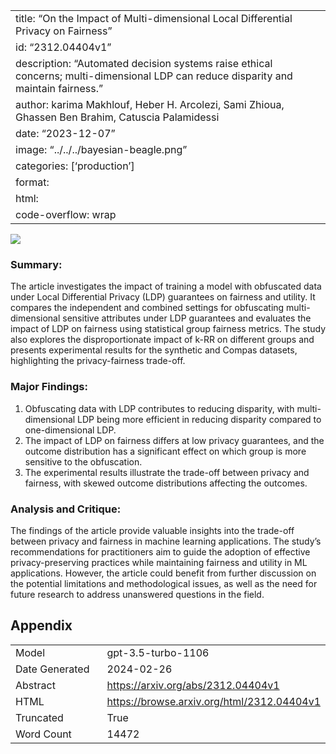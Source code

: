 
---
title: "On the Impact of Multi-dimensional Local Differential Privacy on Fairness"
id: "2312.04404v1"
description: "Automated decision systems raise ethical concerns; multi-dimensional LDP can reduce disparity and maintain fairness."
author: karima Makhlouf, Heber H. Arcolezi, Sami Zhioua, Ghassen Ben Brahim, Catuscia Palamidessi
date: "2023-12-07"
image: "../../../bayesian-beagle.png"
categories: ['production']
format:
  html:
    code-overflow: wrap
---

![](../../../bayesian-beagle.png)

### Summary:

The article investigates the impact of training a model with obfuscated data under Local Differential Privacy (LDP) guarantees on fairness and utility. It compares the independent and combined settings for obfuscating multi-dimensional sensitive attributes under LDP guarantees and evaluates the impact of LDP on fairness using statistical group fairness metrics. The study also explores the disproportionate impact of k-RR on different groups and presents experimental results for the synthetic and Compas datasets, highlighting the privacy-fairness trade-off.

### Major Findings:
1. Obfuscating data with LDP contributes to reducing disparity, with multi-dimensional LDP being more efficient in reducing disparity compared to one-dimensional LDP.
2. The impact of LDP on fairness differs at low privacy guarantees, and the outcome distribution has a significant effect on which group is more sensitive to the obfuscation.
3. The experimental results illustrate the trade-off between privacy and fairness, with skewed outcome distributions affecting the outcomes.

### Analysis and Critique:
The findings of the article provide valuable insights into the trade-off between privacy and fairness in machine learning applications. The study's recommendations for practitioners aim to guide the adoption of effective privacy-preserving practices while maintaining fairness and utility in ML applications. However, the article could benefit from further discussion on the potential limitations and methodological issues, as well as the need for future research to address unanswered questions in the field.

## Appendix

|          |          |
|----------|----------|
| Model     | gpt-3.5-turbo-1106       |
| Date Generated     | 2024-02-26       |
| Abstract | [https://arxiv.org/abs/2312.04404v1](https://arxiv.org/abs/2312.04404v1)        |
| HTML     | [https://browse.arxiv.org/html/2312.04404v1](https://browse.arxiv.org/html/2312.04404v1)       |
| Truncated       | True       |
| Word Count       | 14472       |